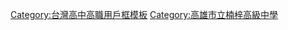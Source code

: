 {{Userbox
  |id= <!--不是使用在条目中的非自由版权图像，根据[[Wikipedia:合理使用]]，不能在非条目名字空间展示：
ssf-logo.jpg
-->
  |id-c=#FFFDF2
  |info=<span style="font-size:small;">這個用戶是'''[[:Category:高雄市立楠梓高級中學|高雄市立楠梓高級中學]]'''的學生、校友或教職人員。</span>
  |info-c=#E0E8FF
  |info-s=10
  |border-c=#010422
}}<includeonly>[[Category:高雄市立楠梓高級中學維基人|{{PAGENAME}}]]</includeonly>
<noinclude>
[[Category:台灣高中高職用戶框模板]]
[[Category:高雄市立楠梓高級中學]]</noinclude>